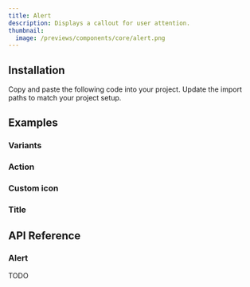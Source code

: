 ```yaml
---
title: Alert
description: Displays a callout for user attention.
thumbnail:
  image: /previews/components/core/alert.png
---
```


<ComponentPreview name="demos/components/core/alert/default" />

## Installation

<Steps>
  <Step>Copy and paste the following code into your project.</Step>
  <ComponentSource name="components/core/default/alert" />
  <Step>Update the import paths to match your project setup.</Step>
</Steps>

## Examples

### Variants

<ComponentPreview name="demos/components/core/alert/variants" />

### Action

<ComponentPreview name="demos/components/core/alert/action" />

### Custom icon

<ComponentPreview name="demos/components/core/alert/custom-icon" />

### Title

<ComponentPreview name="demos/components/core/alert/title" />

## API Reference

### Alert

TODO
